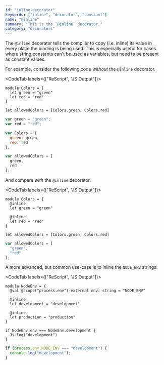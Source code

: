 ```yaml
---
id: "inline-decorator"
keywords: ["inline", "decorator", "constant"]
name: "@inline"
summary: "This is the `@inline` decorator."
category: "decorators"
---
```


The `@inline` decorator tells the compiler to copy (i.e. inline) its value in every place the binding is being used. This is especially useful for cases where string constants can't be used as variables, but need to be present as constant values.

For example, consider the following code *without* the `@inline` decorator.

<CodeTab labels={["ReScript", "JS Output"]}>

```re
module Colors = {
  let green = "green"
  let red = "red"
}

let allowedColors = [Colors.green, Colors.red]
```

```js
var green = "green";
var red = "red";

var Colors = {
  green: green,
  red: red
};

var allowedColors = [
  green,
  red
];
```

</CodeTab>


And compare *with* the `@inline` decorator.

<CodeTab labels={["ReScript", "JS Output"]}>

```re
module Colors = {
  @inline
  let green = "green"

  @inline
  let red = "red"
}

let allowedColors = [Colors.green, Colors.red]
```

```js
var allowedColors = [
  "green",
  "red"
];
```

</CodeTab>

A more advanced, but common use-case is to inline the `NODE_ENV` strings:

<CodeTab labels={["ReScript", "JS Output"]}>

```re
module NodeEnv = {
  @val @scope("process.env") external env: string = "NODE_ENV"

  @inline
  let development = "development"

  @inline
  let production = "production"
}

if NodeEnv.env === NodeEnv.development {
  Js.log("development")
}
```

```js
if (process.env.NODE_ENV === "development") {
  console.log("development");
}
```

</CodeTab>
